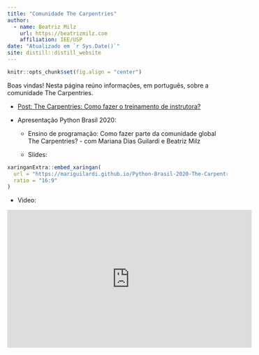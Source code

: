 ```yaml
---
title: "Comunidade The Carpentries"
author:
  - name: Beatriz Milz 
    url: https://beatrizmilz.com
    affiliation: IEE/USP
date: "Atualizado em `r Sys.Date()`"
site: distill::distill_website
---
```


```r
knitr::opts_chunk$set(fig.align = "center")
```

Boas vindas!
Nesta página reúno informações, em português, sobre a comunidade The Carpentries.

- [Post: The Carpentries: Como fazer o treinamento de instrutora?](https://beatrizmilz.com/posts/2020-02-22-the-carpentries-como-fazer-o-treinamento-de-instrutora/)


- Apresentação Python Brasil 2020: 

  - Ensino de programação: Como fazer parte da comunidade global The Carpentries? - com Mariana Dias Guilardi e Beatriz Milz

  - Slides:

```r
xaringanExtra::embed_xaringan(
  url = "https://mariguilardi.github.io/Python-Brasil-2020-The-Carpentries/index.html",
  ratio = "16:9"
)

```

  - Video: 

<iframe width="560" height="315" src="https://www.youtube.com/embed/jaM88MGaJQM?start=1082" frameborder="0" allow="accelerometer; autoplay; clipboard-write; encrypted-media; gyroscope; picture-in-picture" allowfullscreen></iframe>
  
